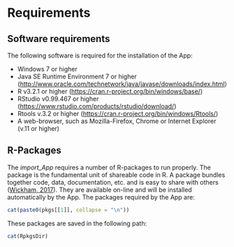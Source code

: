 # Requirements

## Software requirements
The following software is required for the installation of the App:

* Windows 7 or higher
* Java SE Runtime Environment 7 or higher (<http://www.oracle.com/technetwork/java/javase/downloads/index.html>)
*	R v3.2.1 or higher (<https://cran.r-project.org/bin/windows/base/>)
*	RStudio v0.99.467 or higher (<https://www.rstudio.com/products/rstudio/download/>)
*	Rtools v.3.2 or higher (<https://cran.r-project.org/bin/windows/Rtools/>)
* A web-browser, such as Mozilla-Firefox, Chrome or Internet Explorer (v.11 or higher)

## R-Packages
The *import_App* requires a number of R-packages to run properly. The package is the fundamental unit of shareable code in R. A package bundles together code, data, documentation, etc. and is easy to share with others ([Wickham, 2017](#references)). They are available on-line and will be installed automatically by the App. The packages required by the App are:

```r
cat(paste0(pkgs[[1]], collapse = "\n"))
```

These packages are saved in the following path:
```r
cat(RpkgsDir)
```
